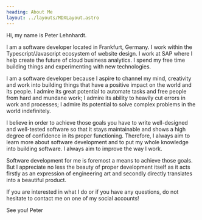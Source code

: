 ---
heading: About Me
layout: ../layouts/MDXLayout.astro
---
Hi, my name is Peter Lehnhardt.

I am a software developer located in Frankfurt, Germany. I work within the Typescript/Javascript ecosystem of website design. I work at SAP where I help create the future of cloud business analytics. I spend my free time building things and experimenting with new technologies.

I am a software developer because I aspire to channel my mind, creativity and work into building things that have a positive impact on the world and its people. I admire its great potential to automate tasks and free people from hard and mundane work; I admire its ability to heavily cut errors in work and processes; I admire its potential to solve complex problems in the world indefinitely.

I believe in order to achieve those goals you have to write well-designed and well-tested software so that it stays maintainable and shows a high degree of confidence in its proper functioning. Therefore, I always aim to learn more about software development and to put my whole knowledge into building software. I always aim to improve the way I work.

Software development for me is foremost a means to achieve those goals. But I appreciate no less the beauty of proper development itself as it acts firstly as an expression of engineering art and secondly directly translates into a beautiful product.

If you are interested in what I do or if you have any questions, do not hesitate to contact me on one of my social accounts!

See you! Peter
